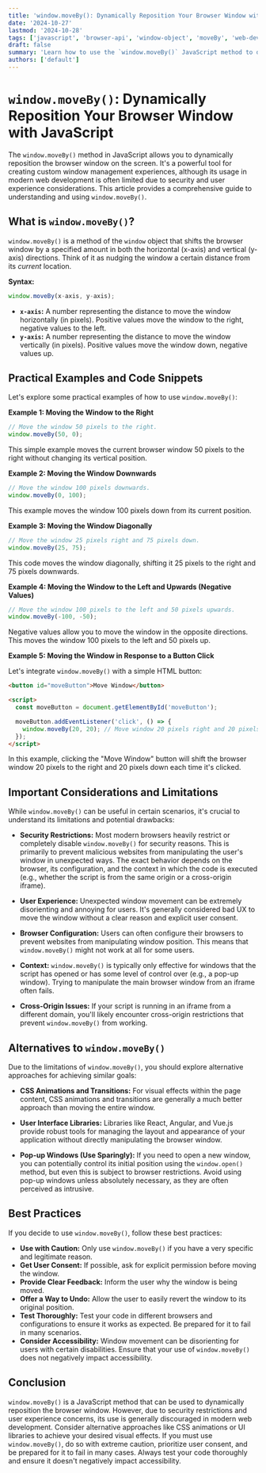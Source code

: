 ```yaml
---
title: 'window.moveBy(): Dynamically Reposition Your Browser Window with JavaScript'
date: '2024-10-27'
lastmod: '2024-10-28'
tags: ['javascript', 'browser-api', 'window-object', 'moveBy', 'web-development', 'frontend']
draft: false
summary: 'Learn how to use the `window.moveBy()` JavaScript method to dynamically reposition the browser window relative to its current position. Explore practical examples, understand its limitations, and discover how to use it effectively in web development.'
authors: ['default']
---
```


# `window.moveBy()`: Dynamically Reposition Your Browser Window with JavaScript

The `window.moveBy()` method in JavaScript allows you to dynamically reposition the browser window on the screen.  It's a powerful tool for creating custom window management experiences, although its usage in modern web development is often limited due to security and user experience considerations. This article provides a comprehensive guide to understanding and using `window.moveBy()`.

## What is `window.moveBy()`?

`window.moveBy()` is a method of the `window` object that shifts the browser window by a specified amount in both the horizontal (x-axis) and vertical (y-axis) directions.  Think of it as nudging the window a certain distance from its *current* location.

**Syntax:**

```javascript
window.moveBy(x-axis, y-axis);
```

*   **`x-axis`:** A number representing the distance to move the window horizontally (in pixels). Positive values move the window to the right, negative values to the left.
*   **`y-axis`:** A number representing the distance to move the window vertically (in pixels). Positive values move the window down, negative values up.

## Practical Examples and Code Snippets

Let's explore some practical examples of how to use `window.moveBy()`:

**Example 1: Moving the Window to the Right**

```javascript
// Move the window 50 pixels to the right.
window.moveBy(50, 0);
```

This simple example moves the current browser window 50 pixels to the right without changing its vertical position.

**Example 2: Moving the Window Downwards**

```javascript
// Move the window 100 pixels downwards.
window.moveBy(0, 100);
```

This example moves the window 100 pixels down from its current position.

**Example 3: Moving the Window Diagonally**

```javascript
// Move the window 25 pixels right and 75 pixels down.
window.moveBy(25, 75);
```

This code moves the window diagonally, shifting it 25 pixels to the right and 75 pixels downwards.

**Example 4: Moving the Window to the Left and Upwards (Negative Values)**

```javascript
// Move the window 100 pixels to the left and 50 pixels upwards.
window.moveBy(-100, -50);
```

Negative values allow you to move the window in the opposite directions. This moves the window 100 pixels to the left and 50 pixels up.

**Example 5: Moving the Window in Response to a Button Click**

Let's integrate `window.moveBy()` with a simple HTML button:

```html
<button id="moveButton">Move Window</button>

<script>
  const moveButton = document.getElementById('moveButton');

  moveButton.addEventListener('click', () => {
    window.moveBy(20, 20); // Move window 20 pixels right and 20 pixels down
  });
</script>
```

In this example, clicking the "Move Window" button will shift the browser window 20 pixels to the right and 20 pixels down each time it's clicked.

## Important Considerations and Limitations

While `window.moveBy()` can be useful in certain scenarios, it's crucial to understand its limitations and potential drawbacks:

*   **Security Restrictions:**  Most modern browsers heavily restrict or completely disable `window.moveBy()` for security reasons.  This is primarily to prevent malicious websites from manipulating the user's window in unexpected ways.  The exact behavior depends on the browser, its configuration, and the context in which the code is executed (e.g., whether the script is from the same origin or a cross-origin iframe).

*   **User Experience:**  Unexpected window movement can be extremely disorienting and annoying for users.  It's generally considered bad UX to move the window without a clear reason and explicit user consent.

*   **Browser Configuration:** Users can often configure their browsers to prevent websites from manipulating window position.  This means that `window.moveBy()` might not work at all for some users.

*   **Context:** `window.moveBy()` is typically only effective for windows that the script has opened or has some level of control over (e.g., a pop-up window).  Trying to manipulate the main browser window from an iframe often fails.

*   **Cross-Origin Issues:** If your script is running in an iframe from a different domain, you'll likely encounter cross-origin restrictions that prevent `window.moveBy()` from working.

## Alternatives to `window.moveBy()`

Due to the limitations of `window.moveBy()`, you should explore alternative approaches for achieving similar goals:

*   **CSS Animations and Transitions:**  For visual effects within the page content, CSS animations and transitions are generally a much better approach than moving the entire window.

*   **User Interface Libraries:**  Libraries like React, Angular, and Vue.js provide robust tools for managing the layout and appearance of your application without directly manipulating the browser window.

*   **Pop-up Windows (Use Sparingly):**  If you need to open a new window, you can potentially control its initial position using the `window.open()` method, but even this is subject to browser restrictions.  Avoid using pop-up windows unless absolutely necessary, as they are often perceived as intrusive.

## Best Practices

If you decide to use `window.moveBy()`, follow these best practices:

*   **Use with Caution:** Only use `window.moveBy()` if you have a very specific and legitimate reason.
*   **Get User Consent:** If possible, ask for explicit permission before moving the window.
*   **Provide Clear Feedback:** Inform the user why the window is being moved.
*   **Offer a Way to Undo:** Allow the user to easily revert the window to its original position.
*   **Test Thoroughly:** Test your code in different browsers and configurations to ensure it works as expected.  Be prepared for it to fail in many scenarios.
*   **Consider Accessibility:**  Window movement can be disorienting for users with certain disabilities.  Ensure that your use of `window.moveBy()` does not negatively impact accessibility.

## Conclusion

`window.moveBy()` is a JavaScript method that can be used to dynamically reposition the browser window.  However, due to security restrictions and user experience concerns, its use is generally discouraged in modern web development.  Consider alternative approaches like CSS animations or UI libraries to achieve your desired visual effects. If you must use `window.moveBy()`, do so with extreme caution, prioritize user consent, and be prepared for it to fail in many cases. Always test your code thoroughly and ensure it doesn't negatively impact accessibility.